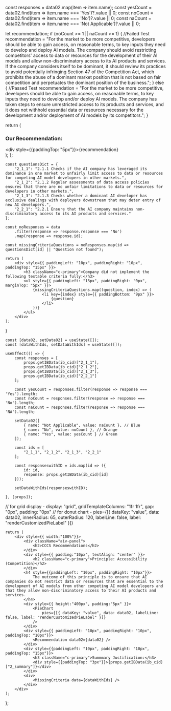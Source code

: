 


  const responses = data02.map(item => item.name);
  const yesCount = data02.find(item => item.name === 'Yes')?.value || 0;
  const noCount = data02.find(item => item.name === 'No')?.value || 0;
  const naCount = data02.find(item => item.name === 'Not Applicable')?.value || 0; 

  let recommendation;
  if (noCount >= 1 || naCount >= 1) {
    //Failed Test
    recommendation = "For the market to be more competitive, developers should be able to gain access, on reasonable terms, to key inputs they need to develop and deploy AI models. The company should avoid restricting competitors' access to data or resources for the development of their AI models and allow non-discriminatory access to its AI products and services. If the company considers itself to be dominant, it should review its practices to avoid potentially infringing Section 47 of the Competition Act, which prohibits the abuse of a dominant market position that is not based on fair competition and perpetuates the dominant position of the business.";
  } else {
    //Passed Test
    recommendation = "For the market to be more competitive, developers should be able to gain access, on reasonable terms, to key inputs they need to develop and/or deploy AI models. The company has taken steps to ensure unrestricted access to its products and services, and it does not withhold essential data or resources necessary for the development and/or deployment of AI models by its competitors.";
  }

  return (
    <div className="recommendation">
      <h3 className="c-primary">Our Recommendation:</h3>
      <div style={{paddingTop: "5px"}}>{recommendation}</div>
    </div>
  );
};

    const questionsDict = {
        "2_1_1": "2.1.1 Checks if the AI company has leveraged its dominance in one market to unfairly limit access to data or resources for competing AI model developers in other markets.",
        "2_1_2": "2.1.2 Regular assessments of data access policies ensures that there are no unfair limitations to data or resources for developers in other markets.",
        "2_1_3": "2.1.3 Checks whether a dominant AI developer has exclusive dealings with deployers downstream that may deter entry of new AI developers.",
        "2_2_1": "2.2.1 Ensure that the AI company maintains non-discriminatory access to its AI products and services."
    };

    const noResponses = data
        .filter(response => response.response === 'No')
        .map(response => response.id);

    const missingCriteriaQuestions = noResponses.map(id => questionsDict[id] || "Question not found");

    return (
        <div style={{ paddingLeft: "10px", paddingRight: "10px", paddingTop: "15px" }}>
            <h3 className="c-primary">Company did not implement the following testable criteria fully:</h3>
            <ul style={{ paddingLeft: "13px", paddingRight: "0px", marginTop: "5px" }}>
                {missingCriteriaQuestions.map((question, index) => (
                    <li key={index} style={{ paddingBottom: "9px" }}>
                        {question}
                    </li>
                ))}
            </ul>
        </div>
    );
}

    const [data02, setData02] = useState([]);
    const [dataWithIds, setDataWithIds] = useState([]);

    useEffect(() => {
        const responses = [
            props.getIBData(ib_cid)["2_1_1"],
            props.getIBData(ib_cid)["2_1_2"],
            props.getIBData(ib_cid)["2_1_3"],
            props.getIBData(ib_cid)["2_2_1"]
        ];

        const yesCount = responses.filter(response => response === 'Yes').length;
        const noCount = responses.filter(response => response === 'No').length;
        const naCount = responses.filter(response => response === 'NA').length;

        setData02([
            { name: "Not Applicable", value: naCount }, // Blue
            { name: "No", value: noCount }, // Orange
            { name: "Yes", value: yesCount } // Green
        ]);

        const ids = [
            "2_1_1", "2_1_2", "2_1_3", "2_2_1"
        ];

        const responseswithID = ids.map(id => ({
            id: id,
            response: props.getIBData(ib_cid)[id]
        }));

        setDataWithIds(responseswithID);

    }, [props]);

// for grid display - display: "grid", gridTemplateColumns: "1fr 1fr", gap: "0px", padding: "0px" 
// for donut chart - pies={[{ dataKey: "value", data: data02, innerRadius: 65, outerRadius: 120, labelLine: false, label: "renderCustomizedPieLabel" }]} 

    return (
        <div style={{ width:"100%"}}>
            <div className="aiv-panel">
                <h2>CCCS Recommendations</h2>
            </div>
            <div style={{ padding:"10px", textAlign: "center" }}>
                <h2 className="c-primary">Principle: Accessibility (Competition)</h2>
            </div>
            <h4 style={{paddingLeft: "10px", paddingRight: "10px"}}>
                The outcome of this principle is to ensure that AI companies do not restrict data or resources that are essential to the development of AI models from other competing AI model developers and that they allow non-discriminatory access to their AI products and services.
            </h4>
            <div style={{ height:"400px", padding:"5px" }}>
                <PieChart
                    pies={[{ dataKey: "value", data: data02, labelLine: false, label: "renderCustomizedPieLabel" }]} 
                />
            </div>
            <div style={{ paddingLeft: "10px", paddingRight: "10px", paddingTop: "10px"}}>
                <Recommendation data02={data02} />
            </div>
            <div style={{paddingLeft: "10px", paddingRight: "10px", paddingTop: "15px"}}>
                <h3 className="c-primary">Summmary Justification:</h3>
                <div style={{paddingTop: "3px"}}>{props.getIBData(ib_cid)["2_summary"]}</div>
            </div>
            <div>
                <MissingCriteria data={dataWithIds} />
            </div>
        </div>
    );
};

